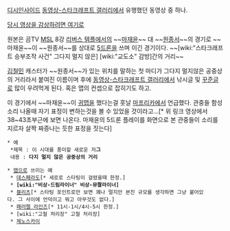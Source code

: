 [[디시인사이드]] [[동영상-스타크래프트 갤러리]]에서 유행했던 동영상 중 하나.

[http://tvpot.daum.net/clip/ClipViewByVid.do?vid=eLA_XSExLwU$ 당시 영상을 감상하려면 여기로]

원본은 곰TV [[MSL]] 8강 [[리버스 템플]]에서의 ~~[[마재윤]]~~ 대 ~~[[원종서]]~~의 경기로 ~~마재윤~~이 ~~원종서~~를 상대로 [[5드론]]을 쓰며 이긴 경기이다. ~~[wiki:"스타크래프트 승부조작 사건" 그다지 멀지 않은] [wiki:"교도소" 감방]간의 거리~~

[[김철민]] 캐스터가 ~~원종서~~가 있는 위치를 말하는 첫 마디가 그다지 멀지않은 공중상의 거리라서 붙여진 이름이며 후에 [[동영상-스타크래프트 갤러리]]에서 낚시글 및 [[꾸준글]]로 많이 우려먹게 된다. 혹은 맵의 컨셉으로 잡히기도 하고.

이 경기에서 ~~마재윤~~이 [[귀맵]]을 했다는걸 훗날 [[마프리카]]에서 언급했다. 관중들 함성소리 나올때 자기 표정이 변하는것을 볼 수 있었을 것이라고...[* 위 링크 영상에서 38~43초부근에 보면 나온다. 마재윤의 5드론 플레이를 화면으로 본 관중들이 소리를 지르자 살짝 짜증나는 듯한 표정을 짓는다]

 * 예
  *제목 : 이 시대를 풍미할 새로운 저'''그'''
  내용 : '''다지 멀지 않은 공중상의 거리'''

 * [[맵]]으로 쓰이는 예
  * [[데스페라도]][* 세로로 스타팅이 걸렸을때 한정.]
  * '''[wiki:"비상-드림라이너" 비상-뮤짤라이너]'''
  * [[블리츠]][* 스타팅 포인트로만 보면 꽤나 멀지만 본진 규모를 생각하면 그냥 붙어있다. 그 사이에 언덕이고 뭐고 아무것도 없다.]
  * [[패러렐 라인즈]][* 11시-1시/4시-5시 한정.]
  * [wiki:"고철 처리장" 고철 처리장]
  * [[제노스카이]]
